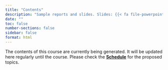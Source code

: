 ```yaml
---
title: "Contents"
description: "Sample reports and slides. Slides: {{< fa file-powerpoint >}} / {{< fa file-pdf >}}, Reports: {{< fa file-lines >}}"
date: ""
toc: false
number-sections: false
sidebar: false
format: html
---
```


::: {.callout-note} 

The contents of this course are currently being generated. It will be updated here regularly until the course. 
Please check the [**Schedule**](https://nbisweden.github.io/workshop-data-visualization-r/2505/home_schedule.html) for the proposed topics.

:::
